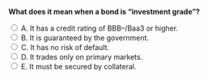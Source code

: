 ::: {.question-block}

<form onsubmit="event.preventDefault(); checkAnswer('module6_mcq_q55')" data-correct-answer="A">
<strong style="display: block;">What does it mean when a bond is “investment grade”?</strong>

<label><input type="radio" name="module6_mcq_q55" value="A"> A. It has a credit rating of BBB–/Baa3 or higher.</label><br>
<label><input type="radio" name="module6_mcq_q55" value="B"> B. It is guaranteed by the government.</label><br>
<label><input type="radio" name="module6_mcq_q55" value="C"> C. It has no risk of default.</label><br>
<label><input type="radio" name="module6_mcq_q55" value="D"> D. It trades only on primary markets.</label><br>
<label><input type="radio" name="module6_mcq_q55" value="E"> E. It must be secured by collateral.</label><br>
</form>

<div id="feedback-module6_mcq_q55" class="feedback" style="display:none;">
✅ Correct: A. Investment-grade bonds have moderate to low credit risk (BBB–/Baa3 or above).
</div>

:::
